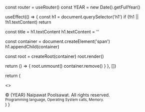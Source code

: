 
  const router = useRouter()
const YEAR = new Date().getFullYear()

useEffect(() => {
const h1 = document.querySelector('h1')
if (!h1 || !h1.textContent) return

const title = h1.textContent
h1.textContent = ''

const container = document.createElement('span')
h1.appendChild(container)

const root = createRoot(container)
root.render(<HijackedScrambledTitle text={title} />)

return () => {
root.unmount()
container.remove()
}
}, [])

return (

<>
  <Head>
    <link
      rel="alternate"
      type="application/rss+xml"
      title="RSS"
      href="/feed.xml"
    />
    <link
      rel="preload"
      href="/fonts/Inter-roman.latin.var.woff2"
      as="font"
      type="font/woff2"
      crossOrigin="anonymous"
    />
  </Head>
  <AnimatePresence mode="wait">
    <motion.div
      key={router.asPath}
      initial={{ opacity: 0, scale: 0.9 }}
      animate={{ opacity: 1, scale: 1 }}
      transition={{
        duration: 0.4,
        type: 'spring',
        stiffness: 300,
        damping: 20,
        bounce: 0.4
      }}
      style={ball}
    >
      <Component {...pageProps} />
    </motion.div>
  </AnimatePresence>
  <footer className="bg-gray-800 text-white fixed bottom-0 left-0 right-0 shadow-lg">
    <div className="mx-auto flex md:flex-col flex-row  items-center justify-between px-4 ">
      <div className="text-center md:text-left">
        <time>&copy; {YEAR} Naipawat Poolsawat. All rights reserved.</time>
      </div>
      <div className="text-center md:text-left ">
        <sub>Programming language, Operating System calls, Memory.</sub>
      </div>
      <div className="flex justify-center md:justify-end md:mt-4 mt-0 gap-5">
        <SocialIcon
          url="https://linkedin.com/in/naipawat"
          fgColor="#FFFFFF"
          className="border border-black rounded-full shadow-lg"
        />
        <SocialIcon
          url="https://www.github.com/boraxpr"
          fgColor="#FFFFFF"
          className="border border-black rounded-full shadow-lg"
        />
      </div>
    </div>
  </footer>
</>
) }
